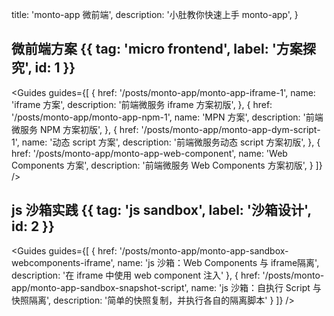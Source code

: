   title: 'monto-app 微前端',
  description:
    '小肚教你快速上手 monto-app',
}



## 微前端方案 {{ tag: 'micro frontend', label: '方案探究', id: 1 }}

<Guides guides={[
  {
    href: '/posts/monto-app/monto-app-iframe-1',
    name: 'iframe 方案',
    description: '前端微服务 iframe 方案初版',
  },
  {
    href: '/posts/monto-app/monto-app-npm-1',
    name: 'MPN 方案',
    description: '前端微服务 NPM 方案初版',
  },
  {
    href: '/posts/monto-app/monto-app-dym-script-1',
    name: '动态 script 方案',
    description: '前端微服务动态 script 方案初版',
  },
  {
    href: '/posts/monto-app/monto-app-web-component',
    name: 'Web Components 方案',
    description: '前端微服务 Web Components 方案初版',
  }
]} />

## js 沙箱实践 {{ tag: 'js sandbox', label: '沙箱设计', id: 2 }}

<Guides guides={[
  {
    href: '/posts/monto-app/monto-app-sandbox-webcomponents-iframe',
    name: 'js 沙箱：Web Components 与 iframe隔离',
    description: '在 iframe 中使用 web component 注入'
  },
  {
    href: '/posts/monto-app/monto-app-sandbox-snapshot-script',
    name: 'js 沙箱：自执行 Script 与 快照隔离',
    description: '简单的快照复制，并执行各自的隔离脚本'
  }
]} />